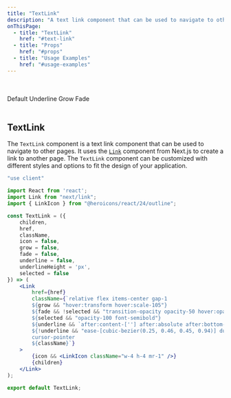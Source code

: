 ```yaml
---
title: "TextLink"
description: "A text link component that can be used to navigate to other pages."
onThisPage:
  - title: "TextLink"
    href: "#text-link"
  - title: "Props"
    href: "#props"
  - title: "Usage Examples"
    href: "#usage-examples"
---
```


<Divider />
<br/>
<br/>

<div className="flex justify-center items-center gap-10">
    <TextLink href="/docs" className="text-primary-500 hover:text-primary-600">
        Default
    </TextLink>
    <TextLink href="/components" className="text-primary-500 hover:text-primary-600" underline>
        Underline
    </TextLink>
    <TextLink href="/utilities" className="text-primary-500 hover:text-primary-600" grow>
        Grow
    </TextLink>
    <TextLink href="/layout" className="text-primary-500 hover:text-primary-600" fade>
        Fade
    </TextLink>
</div>

<br />

<div id="text-link" />

## TextLink

The `TextLink` component is a text link component that can be used to navigate to other pages. It uses the [`Link`](https://nextjs.org/docs/app/api-reference/components/link) component from Next.js to create a link to another page. The `TextLink` component can be customized with different styles and options to fit the design of your application.

```jsx
"use client"

import React from 'react';
import Link from "next/link";
import { LinkIcon } from "@heroicons/react/24/outline";

const TextLink = ({
    children,
    href,
    className,
    icon = false,
    grow = false,
    fade = false,
    underline = false,
    underlineHeight = 'px',
    selected = false
}) => (
    <Link
        href={href}
        className={`relative flex items-center gap-1
        ${grow && "hover:transform hover:scale-105"}
        ${fade && !selected && "transition-opacity opacity-50 hover:opacity-100"}
        ${selected && "opacity-100 font-semibold"}
        ${underline && `after:content-[''] after:absolute after:bottom-0 after:left-0 after:w-full after:h-${underlineHeight} after:bg-primary-500 after:transition-all after:duration-300 after:ease-in-out after:transform after:scale-x-0 after:origin-left hover:after:scale-x-100`}
        ${!underline && "ease-[cubic-bezier(0.25, 0.46, 0.45, 0.94)] duration-200"}
        cursor-pointer
        ${className}`}
    >
        {icon && <LinkIcon className="w-4 h-4 mr-1" />}
        {children}
    </Link>
);

export default TextLink;
```